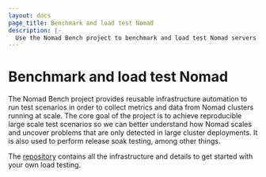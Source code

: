 ```yaml
---
layout: docs
page_title: Benchmark and load test Nomad
description: |-
  Use the Nomad Bench project to benchmark and load test Nomad servers.
---
```


# Benchmark and load test Nomad

The Nomad Bench project provides reusable infrastructure automation to run test
scenarios in order to collect metrics and data from Nomad clusters running at
scale. The core goal of the project is to achieve reproducible large scale test
scenarios so we can better understand how Nomad scales and uncover problems that
are only detected in large cluster deployments. It is also used to perform
release soak testing, among other things.

The [repository][bench-repo] contains all the infrastructure and details to get
started with your own load testing.

[bench-repo]: https://github.com/hashicorp-forge/nomad-bench
